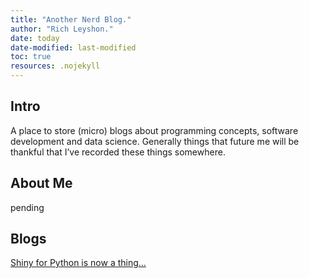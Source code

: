```yaml
---
title: "Another Nerd Blog."
author: "Rich Leyshon."
date: today
date-modified: last-modified
toc: true
resources: .nojekyll
---
```


## Intro

A place to store (micro) blogs about programming concepts, software development
and data science. Generally things that future me will be thankful that I've 
recorded these things somewhere. 

## About Me

pending

## Blogs

[Shiny for Python is now a thing...](python-shiny.qmd)
